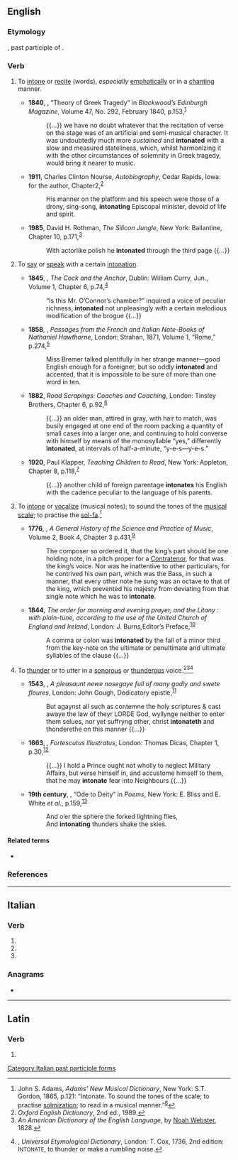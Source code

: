 ==English==

===Etymology===
{{der|en|la|intonatus}}, past participle of {{m|la|intonare||to thunder, resound}}.

===Verb===
{{en-verb}}

# {{lb|en|transitive|intransitive|dated}} To [[intone]] or [[recite]] (words), ''especially'' [[emphatic]]ally or in a [[chant]]ing manner.
#* '''1840''', {{w|Thomas De Quincey}}, “Theory of Greek Tragedy” in ''Blackwood’s Edinburgh Magazine'', Volume 47, No. 292, February 1840, p.{{nbsp}}153,<sup>[https://catalog.hathitrust.org/Record/006061455]</sup>
#*: {{...}} we have no doubt whatever that the recitation of verse on the stage was of an artificial and semi-musical character. It was undoubtedly much more ''sustained'' and '''intonated''' with a slow and measured stateliness, which, whilst harmonizing it with the other circumstances of solemnity in Greek tragedy, would bring it nearer to music.
#* '''1911''', Charles Clinton Nourse, ''Autobiography'', Cedar Rapids, Iowa: for the author, Chapter{{nbsp}}2,<sup>[https://www.gutenberg.org/files/40777/40777-h/40777-h.htm]</sup>
#*: His manner on the platform and his speech were those of a drony, sing-song, '''intonating''' Episcopal minister, devoid of life and spirit.
#* '''1985''', David H. Rothman, ''The Silicon Jungle'', New York: Ballantine, Chapter 10, p.{{nbsp}}171,<sup>[https://www.gutenberg.org/files/54360/54360-h/54360-h.htm]</sup>
#*: With actorlike polish he '''intonated''' through the third page {{...}}
# {{lb|en|transitive|dated}} To [[say]] or [[speak]] with a certain [[intonation]].
#* '''1845''', {{w|Sheridan Le Fanu}}, ''The Cock and the Anchor'', Dublin: William Curry, Jun., Volume 1, Chapter 6, p.{{nbsp}}74,<sup>[https://archive.org/details/cockanchorbeingc01lefa]</sup>
#*: “Is this Mr. O’Connor’s chamber?” inquired a voice of peculiar richness, '''intonated''' not unpleasingly with a certain melodious modification of the brogue {{...}}
#* '''1858''', {{w|Nathaniel Hawthorne}}, ''Passages from the French and Italian Note-Books of Nathaniel Hawthorne'', London: Strahan, 1871, Volume 1, “Rome,” p.{{nbsp}}274,<sup>[https://archive.org/details/passagesfromfren01hawt]</sup>
#*: Miss Bremer talked plentifully in her strange manner—good English enough for a foreigner, but so oddly '''intonated''' and accented, that it is impossible to be sure of more than one word in ten.
#* '''1882''', ''Road Scrapings: Coaches and Coaching'', London: Tinsley Brothers, Chapter 6, p.{{nbsp}}92,<sup>[https://www.gutenberg.org/files/45372/45372-h/45372-h.htm]</sup>
#*: {{...}} an older man, attired in gray, with hair to match, was busily engaged at one end of the room packing a quantity of small cases into a larger one, and continuing to hold converse with himself by means of the monosyllable “yes,” differently '''intonated''', at intervals of half-a-minute, “y-e-s—y-e-s.”
#* '''1920''', Paul Klapper, ''Teaching Children to Read'', New York: Appleton, Chapter 8, p.{{nbsp}}118,<sup>[https://www.fadedpage.com/books/20180846/html.php]</sup>
#*: {{...}} another child of foreign parentage '''intonates''' his English with the cadence peculiar to the language of his parents.
# {{lb|en|transitive|dated}} To [[intone]] or [[vocalize]] (musical notes); to sound the tones of the [[musical scale]]; to practise the [[sol-fa]].<ref>John S. Adams, ''Adams’ New Musical Dictionary'', New York: S.T. Gordon, 1865, p.{{nbsp}}121: “Intonate. To sound the tones of the scale; to practise [[solmisation|solmization]]; to read in a musical manner.”<sup>[https://catalog.hathitrust.org/Record/100695670]</sup></ref>
#* '''1776''', {{w|John Hawkins (author)|John Hawkins}}, ''A General History of the Science and Practice of Music'', Volume 2, Book 4, Chapter 3 p.{{nbsp}}431,<sup>[https://archive.org/details/generalhistoryof02byuhawk]</sup>
#*: The composer so ordered it, that the king’s part should be one holding note, in a pitch proper for a [[countertenor|Contratenor]], for that was the king’s voice. Nor was he inattentive to other particulars, for he contrived his own part, which was the Bass, in such a manner, that every other note he sung was an octave to that of the king, which prevented his majesty from deviating from that single note which he was to '''intonate'''.
#* '''1844''', ''The order for morning and evening prayer, and the Litany : with plain-tune, according to the use of the United Church of England and Ireland'', London: J. Burns,Editor’s Preface,<sup>[https://catalog.hathitrust.org/Record/100242021]</sup>
#*: A comma or colon was '''intonated''' by the fall of a minor third from the key-note on the ultimate or penultimate and ultimate syllables of the clause {{...}}
# {{lb|en|obsolete}} To [[thunder]] or to utter in a [[sonorous]] or [[thunderous]] voice.<ref>''Oxford English Dictionary'', 2nd ed., 1989.</ref><ref>''An American Dictionary of the English Language'', by [[w:Noah Webster|Noah Webster]], 1828.</ref><ref>{{w|Nathan Bailey}}, ''Universal Etymological Dictionary'', London: T. Cox, 1736, 2nd edition: I<small>NTONATE</small>, to thunder or make a rumbling noise.</ref>
#* '''1543''', {{w|Thomas Beccon}}, ''A pleasaunt newe nosegaye full of many godly and swete floures'', London: John Gough, Dedicatory epistle,<sup>[http://name.umdl.umich.edu/A07010.0001.001]</sup>
#*: But agaynst all such as contemne the holy scriptures & cast awaye the law of theyr LORDE God, wyllynge neither to enter them selues, nor yet suffryng other, christ '''intonateth''' and thonderethe on this manner {{...}}
#* '''1663''', {{w|Edward Waterhouse (FRS)|Edward Waterhouse}}, ''Fortescutus Illustratus'', London: Thomas Dicas, Chapter 1, p.{{nbsp}}30,<sup>[http://name.umdl.umich.edu/A65237.0001.001]</sup>
#*: {{...}} I hold a Prince ought not wholly to neglect Military Affairs, but verse himself in, and accustome himself to them, that he may '''intonate''' fear into Neighbours {{...}}
#* '''19th century''', {{w|Sumner Lincoln Fairfield}}, “Ode to Deity” in ''Poems'', New York: E. Bliss and E. White ''et al.'', p.{{nbsp}}159,<sup>[https://catalog.hathitrust.org/Record/001422476]</sup>
#*: And o’er the sphere the forked lightning flies,
#*: And '''intonating''' thunders shake the skies.

====Related terms====
* {{l|en|intonation}}

===References===
<references/>

----

==Italian==

===Verb===
{{head|it|verb form}}

# {{inflection of|it|intonare||2|p|pres|indc}}
# {{inflection of|it|intonare||2|p|impr}}
# {{feminine plural of|it|intonato}}

===Anagrams===
* {{anagrams|it|a=aeinnott|a tentoni}}

[[Category:Italian past participle forms]]

----

==Latin==

===Verb===
{{la-verb-form|intonāte}}

# {{inflection of|la|intonō||2|p|pres|actv|impr}}